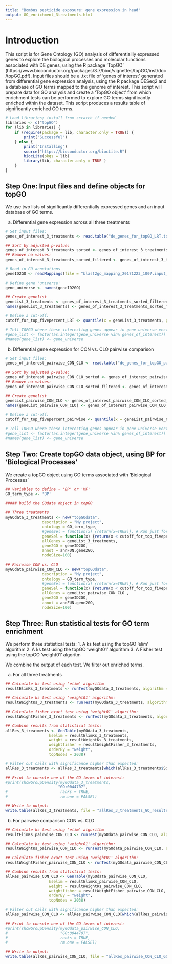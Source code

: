 ```yaml
---
title: "Bombus pesticide exposure: gene expression in head"
output: GO_enrichment_3treatments.html
---
```

# Introduction 
This script is for Gene Ontology (GO) analysis of differentiallly expressed genes to explore the biological processes and molecular functions associated with DE genes, using the R package 'TopGO' (https://www.bioconductor.org/packages/3.7/bioc/vignettes/topGO/inst/doc/topGO.pdf).
Input files should be a .txt file of 'genes of interest' generated from differential gene expression analysis, using the R package DESeq2 and a database of GO terms mapped to the genome of interest. 
This script will prepare data for GO analysis and create a 'TopGO object' from which enrichment tests can be performed to explore GO terms significantly enriched within the dataset. 
This script produces a results table of significantly enriched GO terms.

```r
# Load libraries; install from scratch if needed
libraries <- c("topGO")
for (lib in libraries) {
    if (require(package = lib, character.only = TRUE)) {
        print("Successful")
    } else {
        print("Installing")
        source("https://bioconductor.org/biocLite.R")
        biocLite(pkgs = lib)
        library(lib, character.only = TRUE )
    }
}
```

## Step One: Input files and define objects for topGO

We use two lists of significantly differentially expressed genes and an input database of GO terms.

a) Differential gene expression across all three treatments
```r
# Set input files:
genes_of_interest_3_treatments <- read.table("de_genes_for_topGO_LRT.txt", header = T)

## Sort by adjusted p-value:
genes_of_interest_3_treatments_sorted <- genes_of_interest_3_treatments[order(genes_of_interest_3_treatments$adjusted_pvalue), ]
## Remove na values:
genes_of_interest_3_treatments_sorted_filtered <- genes_of_interest_3_treatments_sorted[!is.na(genes_of_interest_3_treatments_sorted$adjusted_pvalue),]

# Read in GO annotations
geneID2GO <- readMappings(file = "blast2go_mapping_20171223_1007.input_database_for_topGO.txt")

# Define gene 'universe'
gene_universe <- names(geneID2GO) 

## Create genelist
geneList_3_treatments <- genes_of_interest_3_treatments_sorted_filtered$adjusted_pvalue
names(geneList_3_treatments) <- genes_of_interest_3_treatments_sorted_filtered$locus

# Define a cut-off:
cutoff_for_top_fivepercent_LRT <- quantile(x = geneList_3_treatments, probs = 0.05)

# Tell TOPGO where these interesting genes appear in gene universe vector
#gene_list <- factor(as.integer(gene_universe %in% genes_of_interest))
#names(gene_list) <- gene_universe

```

b) Differential gene expression for CON vs. CLO pairwise comparison
```r
# Set input files:
genes_of_interest_pairwise_CON_CLO <- read.table("de_genes_for_topGO_pairwise_CLO.txt", header = T)

## Sort by adjusted p-value:
genes_of_interest_pairwise_CON_CLO_sorted <- genes_of_interest_pairwise_CON_CLO[order(genes_of_interest_pairwise_CON_CLO$adjusted_pvalue),]
## Remove na values:
genes_of_interest_pairwise_CON_CLO_sorted_filtered <- genes_of_interest_pairwise_CON_CLO_sorted[!is.na(genes_of_interest_pairwise_CON_CLO_sorted$adjusted_pvalue),]

## Create genelist
geneList_pairwise_CON_CLO <- genes_of_interest_pairwise_CON_CLO_sorted_filtered$adjusted_pvalue
names(geneList_pairwise_CON_CLO) <- genes_of_interest_pairwise_CON_CLO_sorted_filtered$locus

# Define a cut-off:
cutoff_for_top_fivepercent_pairwise <- quantile(x = geneList_pairwise_CON_CLO, probs = 0.05)

# Tell TOPGO where these interesting genes appear in gene universe vector
#gene_list <- factor(as.integer(gene_universe %in% genes_of_interest))
#names(gene_list) <- gene_universe

```



## Step Two: Create topGO data object, using BP for 'Biological Processes'
We create a topGO object using GO terms associated with 'Biological Processes'

```r
## Variables to define - 'BP' or 'MF'
GO_term_type <- 'BP'

##### build the GOdata object in topGO

## Three treatments 
myGOdata_3_treatments <- new("topGOdata", 
                description = "My project", 
                ontology = GO_term_type, 
                #geneSel = function(x) {return(x=TRUE)}, # Run just for ks test
                geneSel = function(x) {return(x < cutoff_for_top_fivepercent_LRT)}, # only used for fisher test
                allGenes = geneList_3_treatments,  
                gene2GO = geneID2GO, 
                annot = annFUN.gene2GO, 
                nodeSize=100)

## Pairwise CON vs. CLO
myGOdata_pairwise_CON_CLO <- new("topGOdata", 
                description = "My project", 
                ontology = GO_term_type, 
                #geneSel = function(x) {return(x=TRUE)}, # Run just for ks test
                geneSel = function(x) {return(x < cutoff_for_top_fivepercent_pairwise)}, # only used for fisher test
                allGenes = geneList_pairwise_CON_CLO ,  
                gene2GO = geneID2GO, 
                annot = annFUN.gene2GO, 
                nodeSize=100)
```

## Step Three: Run statistical tests for GO term enrichment
We perform three statistical tests:
1. A ks test using the topGO 'elim' algorithm
2. A ks test using the topGO 'weight01' algorithm
3. A Fisher test using the topGO 'weight01' algoritm

We combine the output of each test. 
We filter out enriched terms.

a) For all three treatments
```r
## Calculate ks test using 'elim' algorithm
resultElimKs_3_treatments <- runTest(myGOdata_3_treatments, algorithm = "elim", statistic = "ks")

## Calculate ks test using 'weight01' algorithm:
resultWeightKs_3_treatments <- runTest(myGOdata_3_treatments, algorithm = "weight01", statistic = "ks")

## Calculate fisher exact test using 'weight01' algorithm:
resultWeightFisher_3_treatments <- runTest(myGOdata_3_treatments, algorithm = "weight01", statistic = "fisher")

## Combine results from statistical tests:
allRes_3_treatments <- GenTable(myGOdata_3_treatments, 
                   kselim = resultElimKs_3_treatments, 
                   weight = resultWeightKs_3_treatments, 
                   weightfisher = resultWeightFisher_3_treatments,
                   orderBy = "weight", 
                   topNodes = 2038) 

# Filter out calls with significance higher than expected:
allRes_3_treatments <- allRes_3_treatments[which(allRes_3_treatments$Significant > allRes_3_treatments$Expected), ]

## Print to console one of the GO terms of interest:
#print(showGroupDensity(myGOdata_3_treatments, 
                       "GO:0044707", 
#                       ranks = TRUE, 
#                       rm.one = FALSE))

## Write to output:
write.table(allRes_3_treatments, file = "allRes_3_treatments_GO_results.txt", row.names = TRUE, sep = "\t")


```

b) For pairwise comparison CON vs. CLO
```r
## Calculate ks test using 'elim' algorithm
resultElimKs_pairwise_CON_CLO <- runTest(myGOdata_pairwise_CON_CLO, algorithm = "elim", statistic = "ks")

## Calculate ks test using 'weight01' algorithm:
resultWeightKs_pairwise_CON_CLO <- runTest(myGOdata_pairwise_CON_CLO, algorithm = "weight01", statistic = "ks")

## Calculate fisher exact test using 'weight01' algorithm:
resultWeightFisher_pairwise_CON_CLO <- runTest(myGOdata_pairwise_CON_CLO, algorithm = "weight01", statistic = "fisher")

## Combine results from statistical tests:
allRes_pairwise_CON_CLO <- GenTable(myGOdata_pairwise_CON_CLO, 
                   kselim = resultElimKs_pairwise_CON_CLO, 
                   weight = resultWeightKs_pairwise_CON_CLO, 
                   weightfisher = resultWeightFisher_pairwise_CON_CLO,
                   orderBy = "weight", 
                   topNodes = 2038) 

# Filter out calls with significance higher than expected:
allRes_pairwise_CON_CLO <- allRes_pairwise_CON_CLO[which(allRes_pairwise_CON_CLO$Significant > allRes_pairwise_CON_CLO$Expected), ]

## Print to console one of the GO terms of interest:
#print(showGroupDensity(myGOdata_pairwise_CON_CLO, 
#                       "GO:0044707", 
#                       ranks = TRUE, 
#                       rm.one = FALSE))

## Write to output:
write.table(allRes_pairwise_CON_CLO, file = "allRes_pairwise_CON_CLO_GO_results.txt", row.names = TRUE, sep = "\t")

```









